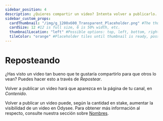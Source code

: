 ```yaml
---
sidebar_position: 4
description: ¿Quieres compartir un video? Intenta volver a publicarlo.
sidebar_custom_props:
  cardThumbnail: "/img/g_1200x600_Transparent_Placeholder.png" #The thumbnail on the category card.
  cardSize: 12 #12 is full size, 6 is 50% width, etc.
  thumbnailLocation: "left" #Possible options: top, left, bottom, right, none
  tileColor: "orange" #Placeholder tiles until thumbnail is ready, possible options: blue, cream, darkpurple, lightpurple, mauve, orange, pink, none
---
```


# Reposteando

¿Has visto un video tan bueno que te gustaría compartirlo para que otros lo vean? Puedes hacer esto a través de *Repostear*.

Volver a publicar un video hará que aparezca en la página de tu canal, en *Contenido*.

Volver a publicar un video puede, según la cantidad en stake, aumentar la visibilidad de un video en Odysee. Para obtener más información al respecto, consulte nuestra sección sobre [Nombres](/es/category-blockchain/category-staking/naming).